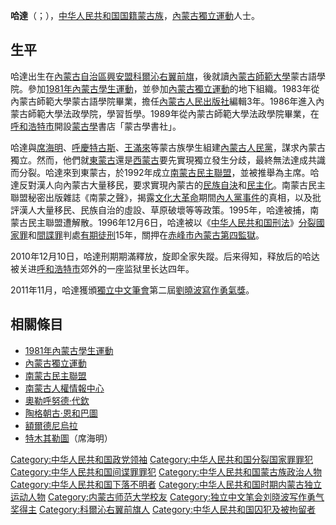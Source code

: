 {{BLP unsourced|time=2020-08-31T01:44:56+00:00}}
{{blpunsourced|time=2015-06-10T12:46:48+00:00}}
'''哈達'''（{{Mong|m=ᠬᠠᠳᠠ|k=Хада|Ppp=Hada}}；{{bd|1955年|11月29日|||catIdx=H}}），[[中华人民共和国国籍|中华人民共和国国籍]][[蒙古族|蒙古族]]，[[內蒙古獨立運動|內蒙古獨立運動]]人士。

==生平==
哈達出生在[[內蒙古自治區|內蒙古自治區]][[興安盟|興安盟]][[科爾沁右翼前旗|科爾沁右翼前旗]]，後就讀[[內蒙古師範大學|內蒙古師範大學]]蒙古語學院。參加[[1981年內蒙古學生運動|1981年內蒙古學生運動]]，並參加[[內蒙古獨立運動|內蒙古獨立運動]]的地下組織。1983年從內蒙古師範大學蒙古語學院畢業，擔任[[內蒙古人民出版社|內蒙古人民出版社]]編輯3年。1986年進入內蒙古師範大學法政學院，學習哲學。1989年從內蒙古師範大學法政學院畢業，在[[呼和浩特市|呼和浩特市]]開設[[蒙古學|蒙古學]]書店「蒙古學書社」。

哈達與[[席海明|席海明]]、[[呼慶特古斯|呼慶特古斯]]、[[王滿來|王滿來]]等蒙古族學生組建[[內蒙古人民黨|內蒙古人民黨]]，謀求內蒙古獨立。然而，他們就[[東蒙古|東蒙古]]還是[[西蒙古|西蒙古]]要先實現獨立發生分歧，最終無法達成共識而分裂。哈達來到東蒙古，於1992年成立[[南蒙古民主聯盟|南蒙古民主聯盟]]，並被推舉為主席。哈達反對漢人向內蒙古大量移民，要求實現內蒙古的[[民族自決|民族自決]]和[[民主化|民主化]]。南蒙古民主聯盟秘密出版雜誌《南蒙之聲》，揭露[[文化大革命|文化大革命]]期間[[內人黨事件|內人黨事件]]的真相，以及批評漢人大量移民、民族自治的虛設、草原破壞等等政策。1995年，哈達被捕，南蒙古民主聯盟遭解散。1996年12月6日，哈達被以《[[中华人民共和国刑法|中华人民共和国刑法]]》[[分裂國家罪|分裂國家罪]]和[[間諜罪|間諜罪]]判處[[有期徒刑|有期徒刑]]15年，關押在[[赤峰市|赤峰市]][[內蒙古第四監獄|內蒙古第四監獄]]。

2010年12月10日，哈達刑期期滿釋放，旋即全家失蹤。后来得知，释放后的哈达被关进[[呼和浩特市|呼和浩特市]]郊外的一座监狱里长达四年。

2011年11月，哈達獲頒[[獨立中文筆會|獨立中文筆會]]第二屆[[劉曉波寫作勇氣獎|劉曉波寫作勇氣獎]]。

==相關條目==
*[[1981年內蒙古學生運動|1981年內蒙古學生運動]]
*[[內蒙古獨立運動|內蒙古獨立運動]]
*[[南蒙古民主聯盟|南蒙古民主聯盟]]
*[[南蒙古人權情報中心|南蒙古人權情報中心]]
*[[奧勒呼努德·代欽|奧勒呼努德·代欽]]
*[[陶格朝古·恩和巴圖|陶格朝古·恩和巴圖]]
*[[額爾德尼烏拉|額爾德尼烏拉]]
*[[特木其勒圖|特木其勒圖]]（席海明）

[[Category:中华人民共和国政党领袖|Category:中华人民共和国政党领袖]]
[[Category:中华人民共和国分裂国家罪罪犯|Category:中华人民共和国分裂国家罪罪犯]]
[[Category:中华人民共和国间谍罪罪犯|Category:中华人民共和国间谍罪罪犯]]
[[Category:中华人民共和国蒙古族政治人物|Category:中华人民共和国蒙古族政治人物]]
[[Category:中华人民共和国下落不明者|Category:中华人民共和国下落不明者]]
[[Category:中华人民共和国时期内蒙古独立运动人物|Category:中华人民共和国时期内蒙古独立运动人物]]
[[Category:内蒙古师范大学校友|Category:内蒙古师范大学校友]]
[[Category:独立中文笔会刘晓波写作勇气奖得主|Category:独立中文笔会刘晓波写作勇气奖得主]]
[[Category:科爾沁右翼前旗人|Category:科爾沁右翼前旗人]]
[[Category:中华人民共和国囚犯及被拘留者|Category:中华人民共和国囚犯及被拘留者]]